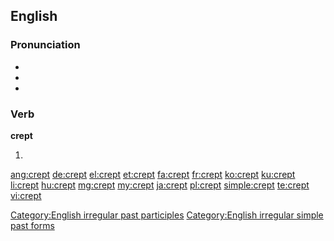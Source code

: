 ==English==

===Pronunciation===
* {{IPA|/ˈkrɛpt/}}
* {{audio|en-us-crept.ogg|Audio (US)}}
* {{rhymes|ɛpt}}

===Verb===
'''crept'''

# {{past of|creep}}

[[Category:English irregular past participles]]
[[Category:English irregular simple past forms]]

[[ang:crept]]
[[de:crept]]
[[el:crept]]
[[et:crept]]
[[fa:crept]]
[[fr:crept]]
[[ko:crept]]
[[ku:crept]]
[[li:crept]]
[[hu:crept]]
[[mg:crept]]
[[my:crept]]
[[ja:crept]]
[[pl:crept]]
[[simple:crept]]
[[te:crept]]
[[vi:crept]]